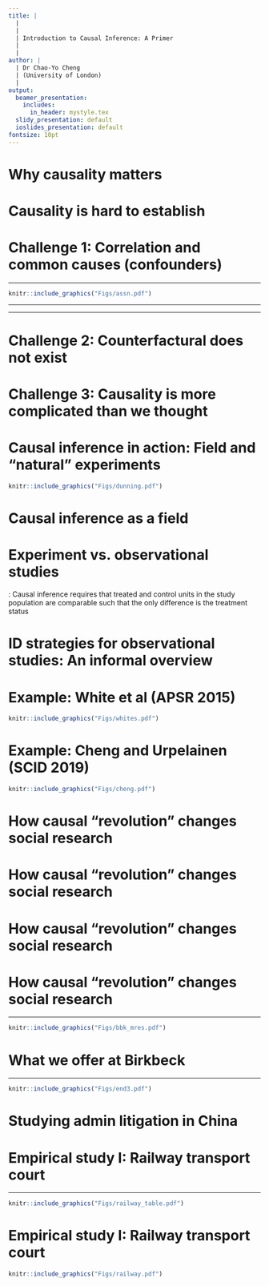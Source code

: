 ```yaml
---
title: |
  |
  |
  | Introduction to Causal Inference: A Primer
  |
  |
author: |
  | Dr Chao-Yo Cheng
  | (University of London)
  |
output:
  beamer_presentation:
    includes:
      in_header: mystyle.tex
  slidy_presentation: default
  ioslides_presentation: default
fontsize: 10pt
---
```


# Why causality matters

\begin{itemize}
	\item Social science research is often motivated by simple (and yet important and difficult) \textbf{cause-and-effect} questions. To name a few:
	\vspace{0.2cm}
	\begin{itemize}
	\item American politics: Does historical black slavery have a lasting impact on voters' attitudes toward the African American people?
	\vspace{0.1cm}
	\item Comparative politics: Does the descriptive representation of women and racial minorities in the legislature mitigate people's bias against them?
	\vspace{0.1cm}
	\item Political economy: Do cash-transfer programs reduce poverty?
	\vspace{0.1cm}
	\item International relations: Does international peacekeeping reduce conflicts? Does foreign aid work?
	\end{itemize}
	\vspace{0.2cm}
	\item Causality is in particular crucial for "evidence-based" policy-making
\end{itemize}

# Causality is hard to establish

\begin{itemize}
  \item Presence of confounders or common causes
  \vspace{1cm}
  \item True counterfactural cannot be observed
  \vspace{1cm}
  \item Causality is complicated and multi-dimensional
\end{itemize}

# Challenge 1: Correlation and common causes (confounders)

\begin{itemize}
  \item Two variables $X$ (independent or explanatory) and $Y$ (dependent or outcome) can be \textbf{correlated} with each other under at least \textbf{three} conditions
  \vspace{0.1cm}
  \begin{itemize}
    \item $X$ causes $Y$
    \item $X$ and $Y$ have a common \textbf{cause}
    \item $X$ and $Y$ have a common \textbf{outcome}
  \end{itemize}
  \vspace{0.2cm}
  \item To make sure $X$ causes $Y$, we have to rule out the influence from all common \textbf{causes}, namely the \textbf{confounders}, though \textbf{statistical controls} in multiple regression
  \vspace{0.2cm}
  \item It is simply impossible and unrealistic to include all possible confounders in multiple regression
\end{itemize}

---

\vspace{0.4cm}
```r
knitr::include_graphics("Figs/assn.pdf")
```
\vspace{0.6cm}
\begin{center}
\textbf{Correlation with or without causation}. In the directed acyclic graph (DAG), we use \textbf{arrows} to denote causality between two variables. Here $X$, $Y$, and $C$ refer to \textbf{cause}, \textbf{outcome}, and \textbf{confounders} respectively
\end{center}

---

\begin{figure}
  \centering
  \includegraphics[scale=0.61]{Figs/b2}
\end{figure}
\vspace{0.4cm}
\begin{itemize}
  \item On average, neighborhoods that have more police officers also see more residents killed by gun violence
  \vspace{0.2cm}
  \item Is the police incompetent? Or even worse, are the police officers involved in some covert collusion with the local crime syndicate?
\end{itemize}

---

\begin{figure}
  \centering
  \includegraphics[scale=0.61]{Figs/b3}
\end{figure}
\vspace{0.4cm}
\begin{itemize}
  \item On average, no statistically significant results exist to show that UN peacekeeping troops reduce the likelihood of communal violence.
  \vspace{0.2cm}
  \item Is sending UN peacekeeping troops a waste of time and money?
\end{itemize}

# Challenge 2: Counterfactural does not exist

\begin{itemize}
  \item Causal inference is difficult also because of the famous "fundamental problem of causal inference"
  \vspace{0.1cm}
  \begin{itemize}
    \item For any individual, we can never observe what actually happens under \textbf{counterfactural} in real life (Holland 1986)
    \item Instead of comparing the difference at the \textbf{individual} level, we can compare the \textbf{average difference} in terms of the outcome of interest between \textbf{two (comparable) groups of people}
  \end{itemize}
  \vspace{0.2cm}
  \item The comparison is not straightforward due to the presence of \textbf{confounders}
  \vspace{0.1cm}
  \begin{itemize}
    \item Researchers usually attempt to \textbf{eliminate the influence of confounders on the cause} by randomly assigning our observations (e.g., survey respondents) into one of the experiment groups
    \item \textbf{Randomization may not be a perfect solution} (Deaton and Cartwright 2018)
  \end{itemize}
\end{itemize}

# Challenge 3: Causality is more complicated than we thought

\begin{itemize}
  \item Getting a clear picture of causality is hard
  \vspace{0.1cm}
  \begin{itemize}
    \item Existence: Does $X$ cause $Y$? If yes, what is the direction?
    \item Importance: If yes, $X$ have a non-trivial impact on $Y$? How do we quantify the size of effect? How do we know an effect is big or small?
    \item Mechanism: How and why does $X$ affect $Y$? \textbf{Causal mediation analysis} and (qualitative) \textbf{process tracing} are commonly used to unpack a causal mechanism.
  \end{itemize}
  \vspace{0.5cm}
  \item Tradeoff between \textbf{internal} and \textbf{external} validity: It is also hard to generalize from our findings.
\end{itemize}

# Causal inference in action: Field and "natural" experiments

```r
knitr::include_graphics("Figs/dunning.pdf")
```

# Causal inference as a field

\begin{itemize}
  \item Identification of causal quantities with and without an experiment requires "assumptions" -- the combination of assumptions and data needed to render a valid causal conclusion
  \vspace{0.1cm}
  \item Many identification assumptions are best made reasonable by carefully thought-out research designs
  \vspace{0.1cm}
  \item "What is your identification strategy?" -- what are the assumptions that allow you to claim you've estimated a causal effect?
  \vspace{0.1cm}
  \pause
  \item \textbf{Identification strategies are not the same as estimation strategies}
  \vspace{0.1cm}
  \begin{itemize}
  \item If an effect is not identified, no estimation method will recover it
  \vspace{0.1cm}
  \item Estimation methods (e.g., t-test, regression, matching, weighting, 2SLS, 3SLS, SEM, GMM, GEE, dynamic panel, etc.) are secondary to the identification assumptions
  \end{itemize}
\end{itemize}

# Experiment vs. observational studies

\begin{itemize}
  \item Randomized experiment: well-defined treatment, clear distinction between covariates and outcomes, control of assignment mechanism
  \vspace{0.2cm}
  \item Good observational study: Well-defined treatment, clear distinction between covariates and outcomes, (nearly) precise knowledge of assignment mechanism
  \vspace{0.2cm}
  \item Poor observational study: Hard to say when treatment began or what the treatment really is; distinction between covariates and outcomes is blurred; no precise knowledge of assignment mechanism
\end{itemize}
\vspace{0.2cm}
\pause
\textbf{The bottom line}: Causal inference requires that treated and control units in the study population are comparable such that the only difference is the treatment status

# ID strategies for observational studies: An informal overview

\begin{itemize}
  \item Selection on observables (SOO)
  \vspace{0.15cm}
  \item Instrumental variables (IV)
  \vspace{0.15cm}
  \item Regression discontinuity design (RDD)
  \vspace{0.15cm}
  \item Difference-in-difference (DID)
  \vspace{0.15cm}
  \item ... and many more (e.g., fixed effect regressions and synthetic control)
\end{itemize}

# Example: White et al (APSR 2015)

```r
knitr::include_graphics("Figs/whites.pdf")
```
\begin{itemize}
	\item Do local election officials in the US respond to voters of different ethnicities differently?
	\item 7,000 email requests were sent to local election offices; each request has a fictional voter from a uniquely "randomized" ethnicity (Latino v non-Latino)
	\item Emails sent from Latino aliases were less likely to receive a response or more likely to receive a response of lower quality
\end{itemize}

# Example: Cheng and Urpelainen (SCID 2019)

```r
knitr::include_graphics("Figs/cheng.pdf")
```
\begin{small}
\begin{itemize}
	\item Does the election of criminal politicians undermine socioeconomic development in rural India?
	\item Analysis draws on fine-grained village-level (on local public goods and socioeconomic development) and constituency-level data (on candidate characteristics)
	\item Identification considers the victory of criminal politicians in close election "as-if" random
	\item Criminal politicians may undermine household-level poverty alleviation while having no statistically discernible impact on infrastructure construction (e.g., paved roads)
\end{itemize}
\end{small}

# How causal "revolution" changes social research

\begin{itemize}
  \item Qualitative and multi-method researchers in demand
  \vspace{1cm}
  \item Design-based "identification" precedes model-based inference
	\vspace{1cm}
	\item Statistical learning: The rise of "causal" learning
\end{itemize}

# How causal "revolution" changes social research

\begin{itemize}
  \item Qualitative and multi-method researchers in demand
  \vspace{0.1cm}
  \begin{itemize}
    \item Qualitative information is important for research design and the search for proper setting for natural experiments (Dunning 2015)
    \item It is possible to use qualitative methods/information to strengthen causal estimation (Glynn and Ichino 2015) and the study of mechanisms (Walder 2012)
  \end{itemize}
  \vspace{1cm}
  \item Design-based "identification" precedes model-based inference
	\vspace{1cm}
	\item Statistical learning: The rise of "causal" learning (DAG recovering, heterogeneous treatment effects and covariate/control selection)
\end{itemize}

# How causal "revolution" changes social research

\begin{itemize}
  \item Qualitative and multi-method researchers in demand
  \vspace{1cm}
  \item Design-based "identification" precedes model-based inference
  \vspace{0.1cm}
  \begin{itemize}
    \item The conventional approach is to include "all" possible predictors in multiple regression (i.e., the notorious "kitchen-sink" approach).
    \item Design-based causal "identification" urges us to think hard about the distinction between the "cause" and pre-treatment/control variables.
  \end{itemize}
	\vspace{1cm}
	\item Statistical learning: The rise of "causal" learning
\end{itemize}

# How causal "revolution" changes social research

\begin{itemize}
  \item Qualitative and multi-method researchers in demand
  \vspace{1cm}
  \item Design-based "identification" precedes model-based inference
	\vspace{1cm}
	\item Statistical learning: The rise of "causal" learning
  \vspace{0.1cm}
  \begin{itemize}
    \item (Supervised) machine learning techniques may help with variable selection in multiple regression
    \item Statistical learning may also help with the analysis of "heterogeneous" causal effects
  \end{itemize}
\end{itemize}

---

\vspace{0.2cm}
```r
knitr::include_graphics("Figs/bbk_mres.pdf")
```
\vspace{0.1cm}
\begin{center}
\scriptsize
\url{https://www.bbk.ac.uk/courses/postgraduate/social-research-and-law-and-legal-studies}
\end{center}

# What we offer at Birkbeck

\begin{itemize}
  \item Advanced topics in quantitative social research (Dr Chao-Yo Cheng)
  \vspace{0.1cm}
  \begin{itemize}
    \item Generalized/non-linear multiple regression
    \item Multilevel/hierarchical modeling
    \item Basic tools for (observational) causal inference
  \end{itemize}
  \vspace{1cm}
  \item Experiments in social science (Dr Barry Maydom)
  \vspace{0.1cm}
  \begin{itemize}
    \item Lab and lab-in-the-field experiments
    \item Survey experiments
    \item Natural experiments
  \end{itemize}
\end{itemize}

---

\vspace{0.8cm}
```r
knitr::include_graphics("Figs/end3.pdf")
```
\vspace{0.3cm}
\begin{center}
\url{c.cheng@bbk.ac.uk}
\end{center}

# Studying admin litigation in China

\begin{itemize}
  \item The release of \textbf{China Judgements Online} (\texttt{https://wenshu.court.gov.cn/}) made a crucial breakthrough in the empirical legal studies in China (Ma, Yu and He 2016; Liebman et al 2020).
  \vspace{0.3cm}
  \begin{itemize}
    \item In 2020, through a special partnership, we acquired all publicly available court records of administrative cases after 2014 and extract a variety of crucial information about each case.
    \vspace{0.2cm}
    \item Our RAs scrutinized a random sample of the processed records -- for the variables included in the study, the percentage of correct annotations ranges between 90\% and 99\%, with a mean of 97.9\%.
    \vspace{0.2cm}
    \item In our analysis, we focus on the records between 2014 and 2019 published by the LPCs at the intermediate (city) and primary (county or district) levels.
  \end{itemize}
\end{itemize}

# Empirical study I: Railway transport court

\begin{itemize}
	\item \textbf{Background}
	\begin{itemize}
		\item In 2014, the Supreme People's Court (SPC) announced the decision to allow the \textbf{railway transport courts} (RTCs) to accept and hear administrative cases
		\item In contrast to the local people's courts (LPCs), the RTCs are under the direct administration of the provincial high courts
	\end{itemize}
	\vspace{0.1cm}
	\item \textbf{Key variables}
	\begin{itemize}
	  \item Explanatory: Whether the case was ruled by an RTC (=1)
		\item Outcome: Whether the citizen(s) won the case (=1)
	\end{itemize}
	\vspace{0.1cm}
	\item \textbf{Research design}: Hierarchical modeling in which we include case- and city-level covariates
	\begin{itemize}
	  \item Case-level: Plaintiff was natural person, had lawyer, was a group; defendant had lawyer, from upper admin levels, was a group; case types
	  \item City-level: GDP per capita, population, real estate (fixed asset) investment
	\end{itemize}
\end{itemize}

---

\vspace{0.3cm}
```r
knitr::include_graphics("Figs/railway_table.pdf")
```

# Empirical study I: Railway transport court

\vspace{0.1cm}
```r
knitr::include_graphics("Figs/railway.pdf")
```
\begin{itemize}
	\item At the primary level, RTCs are more likely to side with the citizens when the cases are filed against county-level government agencies
	\vspace{0.1cm}
	\item The pro-citizen effect of RTCs disappears when we focus on cases with higher political stakes
	\vspace{0.1cm}
	\item Provincial government agencies are less likely to be defeated in both intermediate and primary RTCs
\end{itemize}
